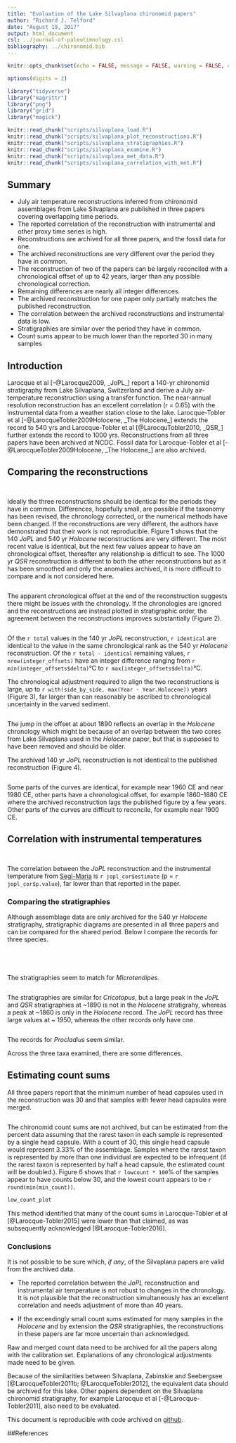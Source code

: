 ```yaml
---
title: "Evaluation of the Lake Silvaplana chironomid papers"
author: "Richard J. Telford"
date: "August 19, 2017"
output: html_document
csl: ../journal-of-paleolimnology.csl
bibliography: ../chironomid.bib
---
```

```r
knitr::opts_chunk$set(echo = FALSE, message = FALSE, warning = FALSE, cache = TRUE, cache.lazy=TRUE)

options(digits = 2)

library("tidyverse")
library("magrittr")
library("png")
library("grid")
library("magick")

knitr::read_chunk("scripts/silvaplana_load.R")
knitr::read_chunk("scripts/silvaplana_plot_reconstructions.R")
knitr::read_chunk("scripts/silvaplana_stratigraphies.R")
knitr::read_chunk("scripts/silvaplana_examine.R")
knitr::read_chunk("scripts/silvaplana_met_data.R")
knitr::read_chunk("scripts/silvaplana_correlation_with_met.R")
```

## Summary

- July air temperature reconstructions inferred from chironomid assemblages from Lake Silvaplana are published in three papers covering overlapping time periods.
- The reported correlation of the reconstruction with instrumental and other proxy time series is high.
- Reconstructions are archived for all three papers, and the fossil data for one.
- The archived reconstructions are very different over the period they have in common.
- The reconstruction of two of the papers can be largely reconciled with a chronological offset of up to 42 years, larger than any possible chronological correction.
- Remaining differences are nearly all integer differences.
- The archived reconstruction for one paper only partially matches the published reconstruction.
- The correlation between the archived reconstructions and instrumental data is low.
- Stratigraphies are similar over the period they have in common.
- Count sums appear to be much lower than the reported 30 in many samples

## Introduction

Larocque et al [-@Larocque2009, _JoPL_] report a 140-yr chironomid stratigraphy from Lake Silvaplana, Switzerland and derive a July air-temperature reconstruction using a transfer function. The near-annual resolution reconstruction has an excellent correlation (r = 0.65) with the instrumental data from a weather station close to the lake. Larocque-Tobler et al [-@LarocqueTobler2009Holocene, _The Holocene_] extends the record to 540 yrs and Larocque-Tobler et al [@LarocquTobler2010, _QSR_] further extends the record to 1000 yrs. Reconstructions from all three papers have been archived at NCDC. Fossil data for Larocque-Tobler et al [-@LarocqueTobler2009Holocene, _The Holocene_] are also archived.

## Comparing the reconstructions

```r
```
```r
```

Ideally the three reconstructions should be identical for the periods they have in common. Differences, hopefully small, are possible if the taxonomy has been revised, the chronology corrected, or the numerical methods have been changed. If the reconstructions are very different, the authors have demonstrated that their work is not reproducible. Figure 1 shows that the 140 _JoPL_ and 540 yr _Holocene_ reconstructions are very different. The most recent value is identical, but the next few values appear to have an chronological offset, thereafter any relationship is difficult to see. The 1000 yr _QSR_ reconstruction is different to both the other reconstructions but as it has been smoothed and only the anomalies archived, it is more difficult to compare and is not considered here.

```r
```

The apparent chronological offset at the end of the reconstruction suggests there might be issues with the chronology. If the chronologies are ignored and the reconstructions are instead plotted in stratigraphic order, the agreement between the reconstructions improves substantially (Figure 2).

```r
```
Of the `r total` values in the 140 yr _JoPL_ reconstruction, `r identical` are identical to the value in the same chronological rank as the 540 yr _Holocene_ reconstruction. Of the `r total - identical` remaining values, `r nrow(integer_offsets)` have an integer difference ranging from `r min(integer_offsets$delta)`°C to `r max(integer_offsets$delta)`°C.

The chronological adjustment required to align the two reconstructions is large, up to `r with(side_by_side, max(Year - Year.Holocene))` years (Figure 3), far larger than can reasonably be ascribed to chronological uncertainty in the varved sediment. 

```r
```

The jump in the offset at about 1890 reflects an overlap in the _Holocene_ chronology which might be because of an overlap between the two cores from Lake Silvaplana used in the _Holocene_ paper, but that is supposed to have been removed and should be older.

The archived 140 yr _JoPL_ reconstruction is not identical to the published reconstruction (Figure 4).

```r
```
Some parts of the curves are identical, for example near 1960 CE and near 1980 CE, other parts have a chronological offset, for example 1860--1880 CE where the archived reconstruction lags the published figure by a few years. Other parts of the curves are difficult to reconcile, for example near 1900 CE. 

## Correlation with instrumental temperatures

```r
```

```r
```

The correlation between the _JoPL_ reconstruction and the instrumental temperature from [Segl-Maria](
http://www.meteoswiss.admin.ch/home/climate/past/homogenous-monthly-data.html?region=Table) is `r jopl_cor$estimate` (p = `r jopl_cor$p.value`), far lower than that reported in the paper.

### Comparing the stratigraphies

Although assemblage data are only archived for the 540 yr _Holocene_ stratigraphy, stratigraphic diagrams are presented in all three papers and can be compared for the shared period. Below I compare the records for three species.

```r
```

```r
```

```r
```

```r
```

The stratigraphies seem to match for _Microtendipes_.


```r
```

The stratigraphies are similar for _Cricotopus_, but a large peak in the _JoPL_ and _QSR_ stratigraphies at ~1890 is not in the _Holocene_ stratigrahy, whereas a peak at ~1860 is only in the _Holocene_ record. The _JoPL_ record has three large values at ~ 1950, whereas the other records only have one.

```r
```

The records for _Procladius_ seem similar.

Across the three taxa examined, there are some differences.

## Estimating count sums

All three papers report that the minimum number of head capsules used in the reconstruction was 30 and that samples with fewer head capsules were merged.

```r
```

The chironomid count sums are not archived, but can be estimated from the percent data assuming that the rarest taxon in each sample is represented by a single head capsule. With a count of 30, this single head capsule would represent 3.33% of the assemblage. Samples where the rarest taxon is represented by more than one individual are expected to be infrequent (if the rarest taxon is represented by half a head capsule, the estimated count will be doubled.). Figure 6 shows that `r lowcount * 100`% of the samples appear to have counts below 30, and the lowest count appears to be `r round(min(min_count))`.

```r
low_count_plot
```

This method identified that many of the count sums in Larocque-Tobler et al [@Larocque-Tobler2015] were lower than that claimed, as was subsequently acknowledged [@Larocque-Tobler2016]. 


### Conclusions

It is not possible to be sure which, _if any_, of the Silvaplana papers are valid from the archived data.

- The reported correlation between the _JoPL_ reconstruction and instrumental air temperature is not robust to changes in the chronology. It is not plausible that the reconstruction simultaneously has an excellent correlation and needs adjustment of more than 40 years.

- If the exceedingly small count sums estimated for many samples in  the _Holocene_ and by extension the _QSR_ stratigraphies, the reconstructions in these papers are far more uncertain than acknowledged. 

Raw and merged count data need to be archived for all the papers along with the calibration set. Explanations of any chronological adjustments made need to be given. 

Because of the similarities between Silvaplana, Zabinskie and Seebergsee [@LarocqueTobler2011b; @LarocqueTobler2012], the equivalent data should be archived for this lake. Other papers dependent on the Silvaplana chironomid stratigraphy, for example Larocque et al [-@Larocque-Tobler2011], also need to be evaluated.

This document is reproducible with code archived on [github](https://github.com/richardjtelford/Zabinskie/tree/master/silvaplana).

##References